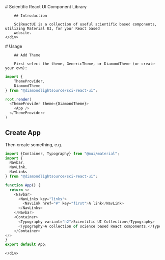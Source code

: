 
<Meta title="Introduction" />

<div className="sb-container">
    <div className='sb-section-title'>
        # Scientific React UI Component Library

        ## Introduction

        SciReactUI is a collection of useful scientific based components, utilizing Material UI, for your React based
        website.
    </div>
</div>
<div className="sb-container">
    <div className='sb-section-title'>
        # Usage

        ## Add Theme

        First select the theme, GenericTheme, or DiamondTheme (or create your own):

```js
import {
    ThemeProvider,
	DiamondTheme
} from "@diamondlightsource/sci-react-ui";

root.render(
  <ThemeProvider theme={DiamondTheme}>
    <App />
  </ThemeProvider>
)
```

## Create App

Then create something, e.g.

```js
import {Container, Typography} from "@mui/material";
import {
  Navbar,
  NavLink,
  NavLinks
} from "@diamondlightsource/sci-react-ui";

function App() {
  return <>
    <Navbar>
      <NavLinks key="links">
        <NavLink href="#" key="first">A link</NavLink>
      </NavLinks>
    </Navbar>
    <Container>
      <Typography variant="h2">Scientific UI Collection</Typography>
      <Typography>A collection of science based React components.</Typography>
    </Container>
</>
}
export default App;
```

    </div>
</div>
